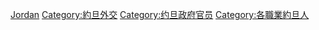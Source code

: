 [[Category:各国外交官|Jordan]]
[[Category:約旦外交|Category:約旦外交]]
[[Category:约旦政府官员|Category:约旦政府官员]]
[[Category:各職業約旦人|Category:各職業約旦人]]